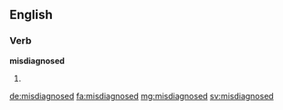 ==English==

===Verb===
'''misdiagnosed'''

# {{en-past of|misdiagnose}}

[[de:misdiagnosed]]
[[fa:misdiagnosed]]
[[mg:misdiagnosed]]
[[sv:misdiagnosed]]